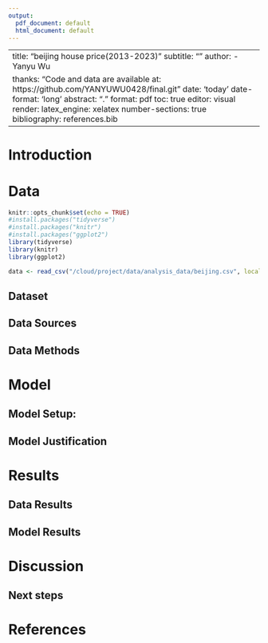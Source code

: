 ```yaml
---
output:
  pdf_document: default
  html_document: default
---
```

------------------------------------------------------------------------
title: "beijing house price(2013-2023)"
subtitle: ""
author: 
  - Yanyu Wu
 
thanks: "Code and data are available at: https://github.com/YANYUWU0428/final.git"
date: 'today'
date-format: 'long'
abstract: "."
format: pdf
toc: true
editor: visual
render:
  latex_engine: xelatex
number-sections: true
bibliography: references.bib

------------------------------------------------------------------------
\newpage
# Introduction





# Data

```r
knitr::opts_chunk$set(echo = TRUE)
#install.packages("tidyverse")
#install.packages("knitr")
#install.packages("ggplot2")
library(tidyverse)
library(knitr)
library(ggplot2)

data <- read_csv("/cloud/project/data/analysis_data/beijing.csv", locale = locale(encoding = "UTF-8")) %>% mutate(floor = str_trim(str_extract(floor,"( .*)"), side = "both"))

```



## Dataset


## Data Sources



## Data Methods






# Model

## Model Setup:



## Model Justification




# Results

## Data Results






## Model Results






# Discussion





## Next steps





\newpage

# References
